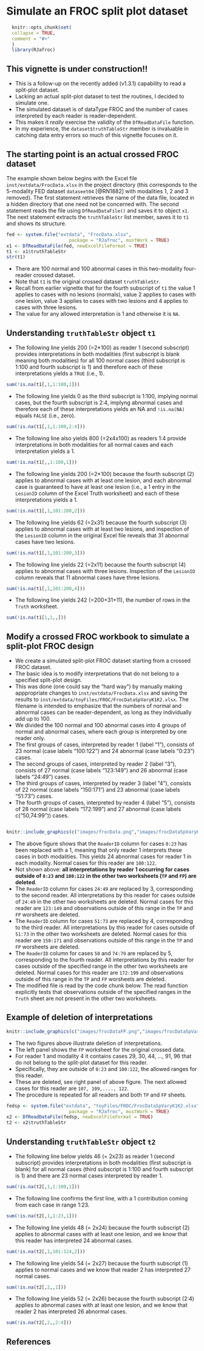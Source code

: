 # Simulate an FROC split plot dataset {#SimufrocSpdataset}


```r
  knitr::opts_chunk$set(
  collapse = TRUE,
  comment = "#>"
  )
  library(RJafroc)
```

## This vignette is under construction!!
* This is a follow-up on the recently added (v1.3.1) capability to read a split-plot dataset.
* Lacking an actual split-plot dataset to test the routines, I decided to simulate one.
* The simulated dataset is of dataType FROC and the number of cases interpreted by each reader is reader-dependent.
* This makes it *really* exercise the validity of the `DfReadDataFile` function.
* In my experience, the `dataset$truthTableStr` member is invaluable in catching data entry errors so much of this vignette focuses on it.

## The starting point is an actual crossed FROC dataset
The example shown below begins with the Excel file `inst/extdata/FrocData.xlsx` in the project directory (this corresponds to the 5-modality FED dataset `dataseet04` [@RN1882] with modalities 1, 2 and 3 removed). The first statement retrieves the name of the data file, located in a hidden directory that one need not be concerned with. The second statement reads the file using `DfReadDataFile()` and saves it to object `x1`. The next statement extracts the `truthTableStr` list member, saves it to `t1` and shows its structure.

```r
fed <- system.file("extdata", "FrocData.xlsx",
                       package = "RJafroc", mustWork = TRUE)
x1 <- DfReadDataFile(fed, newExcelFileFormat = TRUE)
t1 <- x1$truthTableStr
str(t1)
```             

* There are 100 normal and 100 abnormal cases in this two-modality four-reader crossed dataset.
* Note that `t1` is the original crossed dataset `truthTableStr`.
* Recall from earlier vignette that for the fourth subscript of `t1` the value 1 applies to cases with no lesions (normals), value 2 applies to cases with one lesion, value 3 applies to cases with two lesions and 4 applies to cases with three lesions.
* The value for any allowed interpretation is 1 and otherwise it is `NA`.

## Understanding `truthTableStr` object `t1`
* The following line yields 200 (=2*100) as reader 1 (second subscript) provides interpretations in both modalities (first subscript is blank meaning both modalities) for all 100 normal cases (third subscript is 1:100 and fourth subscript is 1) and therefore each of these interpretations yields a `TRUE` (i.e., 1).
```r
sum(!is.na(t1[,1,1:100,1]))
```             
* The following line yields 0 as the third subscript is 1:100, implying normal cases, but the fourth subscript is 2:4, implyng abnormal cases and therefore each of these interpretations yields an NA and `!is.na(NA)` equals `FALSE` (i.e., zero).
```r
sum(!is.na(t1[,1,1:100,2:4]))
```             

* The following line also yields 800 (=2x4x100) as readers 1:4 provide interpretations in both modalities for all normal cases and each interpretation yields a 1.
```r
sum(!is.na(t1[,,1:100,1]))
```             

* The following line yields 200 (=2*100) because the fourth subscript (2) applies to abnormal cases with at least one lesion, and each abnormal case is guaranteed to have at least one lesion (i.e., a 1 entry in the `LesionID` column of the Excel Truth worksheet) and each of these interpretations yields a 1.
```r
sum(!is.na(t1[,1,101:200,2]))
```             

* The following line yields 62 (=2x31) because the fourth subscript (3) applies to abnormal cases with at least two lesions, and inspection of the `LesionID` column in the original Excel file reveals that 31 abnormal cases have two lesions. 
```r
sum(!is.na(t1[,1,101:200,3]))
```             

* The following line yields 22 (=2x11) because the fourth subscript (4) applies to abnormal cases with three lesions. Inspection of the `LesionID` column reveals that 11 abnormal cases have three lesions. 

```r
sum(!is.na(t1[,1,101:200,4]))
```             

* The following line yields 242 (=200+31+11), the number of rows in the `Truth` worksheet.
```r
sum(!is.na(t1[1,1,,]))
```             

## Modify a crossed FROC workbook to simulate a split-plot FROC design
* We create a simulated split-plot FROC dataset starting from a crossed FROC dataset. 
* The basic idea is to modify interpretations that do not belong to a specified split-plot design.
* This was done (one could say the "hard way") by manually making apppropriate changes to `inst/extdata/FrocData.xlsx` and saving the results to `inst/extdata/toyFiles/FROC/FrocDataSpVaryK1K2.xlsx`. The filename is intended to emphasize that the numbers of normal and abnormal cases can be reader-dependent, as long as they individually add up to 100.
* We divided the 100 normal and 100 abnormal cases into 4 groups of normal and abnormal cases, where each group is interpreted by one reader only.
* The first groups of cases, interpreted by reader 1 (label "1"), consists of 23 normal (case labels "100:122") and 24 abnormal (case labels "0:23") cases.
* The second groups of cases, interpreted by reader 2 (label "3"), consists of 27 normal (case labels "123:149") and 26 abnormal (case labels "24:49") cases.
* The third groups of cases, interpreted by reader 3 (label "4"), consists of 22 normal (case labels "150:171") and 23 abnormal (case labels "51:73") cases.
* The fourth groups of cases, interpreted by reader 4 (label "5"), consists of 28 normal (case labels "172:199") and 27 abnormal (case labels c("50,74:99")) cases.

```r
```             

```r
knitr::include_graphics(c("images/frocData.png","images/frocDataSpVaryK1K2.png"))
``` 

* The above figure shows that the `ReaderID` column for cases `0:23` has been replaced with a 1, meaning that only reader 1 interprets these cases in both modalities. This yields 24 abnormal cases for reader 1 in each modality. Normal cases for this reader are `100:122`.
* Not shown above: **all interpretations by reader 1 occurring for cases outside of `0:23` and `100:122` in the other two worksheets (`TP` and `FP`) are deleted**.
* The `ReaderID` column for cases `24:49` are replaced by 3, corresponding to the second reader. All interpretations by this reader for cases outside of `24:49` in the other two worksheets are deleted. Normal cases for this reader are `123:149` and observations outside of this range in the `TP` and `FP` worsheets are deleted.
* The `ReaderID` column for cases `51:73` are replaced by 4, corresponding to the third reader. All interpretations by this reader for cases outside of `51:73` in the other two worksheets are deleted. Normal cases for this reader are `150:171` and observations outside of this range in the `TP` and `FP` worsheets are deleted.
* The `ReaderID` column for cases `50` and `74:79` are replaced by 5, corresponding to the fourth reader. All interpretations by this reader for cases outside of the specified range in the other two worksheets are deleted. Normal cases for this reader are `172:199` and observations outside of this range in the `TP` and `FP` worsheets are deleted. 
<!-- * The modifed file is saved to `extdata/toyFiles/FROC/FrocDataSpVaryK1K2.xlsx`. -->
* The modified file is read by the code chunk below. The read function explicitly tests that observations outside of the specified ranges in the `Truth` sheet are not present in the other two worksheets.

## Example of deletion of interpretations
```r
knitr::include_graphics(c("images/frocDataFP.png","images/frocDataSpVaryK1K2FP.png"))
``` 

* The two figures above illustrate deletion of interpretations.
* The left panel shows the `FP` worksheet for the original crossed data.
* For reader 1 and modality 4 it contains cases 29, 30, 44, ..., 91, 96 that do not belong to the split-plot dataset for this reader.
* Specifically, they are outside of `0:23` and `100:122`, the allowed ranges for this reader. 
* These are deleted, see right panel of above figure. The next allowed cases for this reader are `107, 109,...., 122`.
* The procedure is repeated for all readers and both `TP` and `FP` sheets.

```r
fedsp <- system.file("extdata", "toyFiles/FROC/FrocDataSpVaryK1K2.xlsx",
                       package = "RJafroc", mustWork = TRUE)
x2 <- DfReadDataFile(fedsp, newExcelFileFormat = TRUE)
t2 <- x2$truthTableStr
```             

## Understanding `truthTableStr` object `t2`
* The following line below yields 46 (= 2x23) as reader 1 (second subscript) provides interpretations in both modalities (first subscript is blank) for all normal cases (third subscript is 1:100 and fourth subscript is 1) and there are 23 normal cases interpreted by reader 1.
```r
sum(!is.na(t2[,1,1:100,1]))
```             

* The following line confirms the first line, with a 1 contribution coming from each case in range 1:23.
```r
sum(!is.na(t2[,1,1:23,1]))
```             

* The following line yields 48 (= 2x24) because the fourth subscript (2) applies to abnormal cases with at least one lesion, and we know that this reader has interpreted 24 abnormal cases.
```r
sum(!is.na(t2[,1,101:124,2]))
```             

* The following line yields 54 (= 2x27) because the fourth subscript (1) applies to normal cases and we know that reader 2 has interpreted 27 normal cases.
```r
sum(!is.na(t2[,2,,1]))
```             

* The following line yields 52 (= 2x26) because the fourth subscript (2:4) applies to abnormal cases with at least one lesion, and we know that reader 2 has interpreted 26 abnormal cases.
```r
sum(!is.na(t2[,2,,2:4]))
```             

## References  

